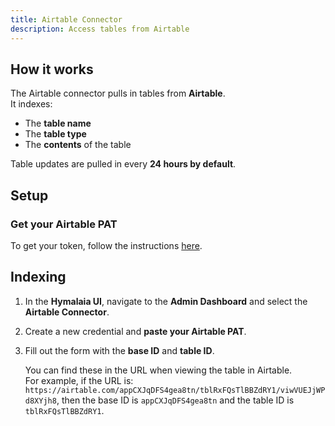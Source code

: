 ```yaml
---
title: Airtable Connector
description: Access tables from Airtable
---
```


## How it works

The Airtable connector pulls in tables from **Airtable**.  
It indexes:

- The **table name**
- The **table type**
- The **contents** of the table

Table updates are pulled in every **24 hours by default**.

## Setup

### Get your Airtable PAT

To get your token, follow the instructions [here](https://airtable.com/developers/web/api/personal-access-tokens).

## Indexing

1. In the **Hymalaia UI**, navigate to the **Admin Dashboard** and select the **Airtable Connector**.
2. Create a new credential and **paste your Airtable PAT**.
3. Fill out the form with the **base ID** and **table ID**.

   You can find these in the URL when viewing the table in Airtable.  
   For example, if the URL is: `https://airtable.com/appCXJqDFS4gea8tn/tblRxFQsTlBBZdRY1/viwVUEJjWPd8XYjh8`, then the base ID is `appCXJqDFS4gea8tn` and the table ID is `tblRxFQsTlBBZdRY1`.

